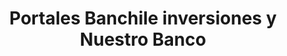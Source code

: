 ---
title: Portales Banchile inversiones y Nuestro Banco
customer: Banco de Chile
isImportant: true
heroImg: './images/banco-chile/img-1.png'
tools: [
  html,
  css,
  javascript,
  angular,
  figma
]
imagesSlider: [
  './images/banco-chile/img-1.png',
  './images/banco-chile/img-2.png',
  './images/banco-chile/img-3.png',
  './images/banco-chile/img-4.png',
]
texts: [
  'Desarrollo de las páginas institucionales de “Nuestro Banco” para el Banco de Chile, usando HTML nativo y CSS, aplicando principios de diseño responsivo y buenas prácticas de SEO.',
  'Desarrollo de páginas y componentes web para un portal privado de inversiones del Banco de Chile (Banchile), aplicando Angular con el design system propio del banco (llamado Minerva) en un entorno de trabajo escalable.',
  'Para este puesto tuve colaboración directa con equipos de diseño y desarrollo bajo metodologías ágiles (Scrum).'
]
postNumber: 13
---